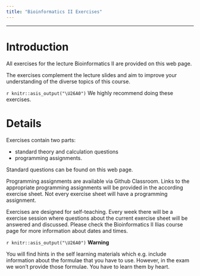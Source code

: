 ```yaml
---
title: "Bioinformatics II Exercises"
---
```


---------------------------------

# Introduction

All exercises for the lecture Bioinformatics II are provided on this web page.

The exercises complement the lecture slides and aim to improve your understanding of the diverse topics of this course.

`r knitr::asis_output("\U26A0")` We highly recommend doing these exercises.

# Details

Exercises contain two parts:

- standard theory and calculation questions 
- programming assignments.

Standard questions can be found on this web page.

Programming assignments are available via Github Classroom. Links to the appropriate programming assignments will be provided in the according exercise sheet.
Not every exercise sheet will have a programming assignment.

Exercises are designed for self-teaching. Every week there will be a exercise session where questions about the current exercise sheet will be answered and discussed. Please check the Bioinformatics II Ilias course page for more information about dates and times.

:::: {#explaining .warning-box }

::: {#note-exp .warning-header}
`r knitr::asis_output("\U26A0")` **Warning**
:::
::: {#note-exp .note-body}

You will find hints in the self learning materials which e.g. include information
about the formulae that you have to use.
However, in the exam we won't provide those formulae. You have to learn them by heart.

:::


::::

